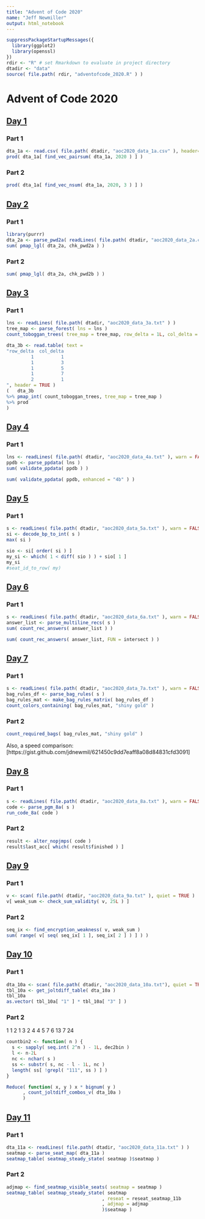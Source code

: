 ```yaml
---
title: "Advent of Code 2020"
name: "Jeff Newmiller"
output: html_notebook
---
```


```r
suppressPackageStartupMessages({
  library(ggplot2)
  library(openssl)
})
rdir <- "R" # set Rmarkdown to evaluate in project directory
dtadir <- "data"
source( file.path( rdir, "adventofcode_2020.R" ) )
```


# Advent of Code 2020

## [Day 1](https://adventofcode.com/2020/day/1)

### Part 1

```r
dta_1a <- read.csv( file.path( dtadir, "aoc2020_data_1a.csv" ), header=FALSE )[[1]]
prod( dta_1a[ find_vec_pairsum( dta_1a, 2020 ) ] )
```

### Part 2

```r
prod( dta_1a[ find_vec_nsum( dta_1a, 2020, 3 ) ] )
```

## [Day 2](https://adventofcode.com/2020/day/2)

### Part 1

```r
library(purrr)
dta_2a <- parse_pwd2a( readLines( file.path( dtadir, "aoc2020_data_2a.csv" ) ) )
sum( pmap_lgl( dta_2a, chk_pwd2a ) )
```

### Part 2

```r
sum( pmap_lgl( dta_2a, chk_pwd2b ) )
```

## [Day 3](https://adventofcode.com/2020/day/3)

### Part 1

```r
lns <- readLines( file.path( dtadir, "aoc2020_data_3a.txt" ) )
tree_map <- parse_forest( lns = lns )
count_toboggan_trees( tree_map = tree_map, row_delta = 1L, col_delta = 3L )
```

```r
dta_3b <- read.table( text = 
"row_delta  col_delta
         1          1
         1          3
         1          5
         1          7
         2          1
", header = TRUE )
(   dta_3b
%>% pmap_int( count_toboggan_trees, tree_map = tree_map )
%>% prod
)
```

## [Day 4](https://adventofcode.com/2020/day/4)

### Part 1

```r
lns <- readLines( file.path( dtadir, "aoc2020_data_4a.txt" ), warn = FALSE )
ppdb <- parse_ppdata( lns )
sum( validate_ppdata( ppdb ) )
```

```r
sum( validate_ppdata( ppdb, enhanced = "4b" ) )
```

## [Day 5](https://adventofcode.com/2020/day/5)

### Part 1

```r
s <- readLines( file.path( dtadir, "aoc2020_data_5a.txt" ), warn = FALSE )
si <- decode_bp_to_int( s )
max( si )
```

```r
sio <- si[ order( si ) ]
my_si <- which( 1 < diff( sio ) ) + sio[ 1 ]
my_si
#seat_id_to_row( my)
```

## [Day 6](https://adventofcode.com/2020/day/6)

### Part 1

```r
s <- readLines( file.path( dtadir, "aoc2020_data_6a.txt" ), warn = FALSE )
answer_list <- parse_multiline_recs( s )
sum( count_rec_answers( answer_list ) )
```

```r
sum( count_rec_answers( answer_list, FUN = intersect ) )
```

## [Day 7](https://adventofcode.com/2020/day/7)

### Part 1

```r
s <- readLines( file.path( dtadir, "aoc2020_data_7a.txt" ), warn = FALSE )
bag_rules_df <- parse_bag_rules( s )
bag_rules_mat <- make_bag_rules_matrix( bag_rules_df )
count_colors_containing( bag_rules_mat, "shiny gold" )
```

### Part 2

```r
count_required_bags( bag_rules_mat, "shiny gold" )
```

Also, a speed comparison: [https://gist.github.com/jdnewmil/621450c9dd7eaff8a08d84831cfd3091]

## [Day 8](https://adventofcode.com/2020/day/8)

### Part 1

```r
s <- readLines( file.path( dtadir, "aoc2020_data_8a.txt" ), warn = FALSE )
code <- parse_pgm_8a( s )
run_code_8a( code )
```

### Part 2

```r
result <- alter_nopjmps( code )
result$last_acc[ which( result$finished ) ]
```

## [Day 9](https://adventofcode.com/2020/day/9)

### Part 1

```r
v <- scan( file.path( dtadir, "aoc2020_data_9a.txt" ), quiet = TRUE )
v[ weak_sum <- check_sum_validity( v, 25L ) ]
```

### Part 2

```r
seq_ix <- find_encryption_weakness( v, weak_sum )
sum( range( v[ seq( seq_ix[ 1 ], seq_ix[ 2 ] ) ] ) ) 
```

## [Day 10](https://adventofcode.com/2020/day/10)

### Part 1

```r
dta_10a <- scan( file.path( dtadir, "aoc2020_data_10a.txt"), quiet = TRUE )
tbl_10a <- get_joltdiff_table( dta_10a )
tbl_10a
as.vector( tbl_10a[ "1" ] * tbl_10a[ "3" ] )
```

### Part 2

1  1
2  1
3  2
4  4
5  7
6  13
7  24

```r
countbin2 <- function( n ) {
  s <- sapply( seq.int( 2^n ) - 1L, dec2bin )
  l <- n-2L
  nc <- nchar( s )
  ss <- substr( s, nc - l - 1L, nc )
  length( ss[ !grepl( "111", ss ) ] )
}
```

```r
Reduce( function( x, y ) x * bignum( y )
      , count_joltdiff_combos_v( dta_10a )
      )
```

## [Day 11](https://adventofcode.com/2020/day/11)

### Part 1

```r
dta_11a <- readLines( file.path( dtadir, "aoc2020_data_11a.txt" ) )
seatmap <- parse_seat_map( dta_11a )
seatmap_table( seatmap_steady_state( seatmap )$seatmap )
```

### Part 2

```r
adjmap <- find_seatmap_visible_seats( seatmap = seatmap )
seatmap_table( seatmap_steady_state( seatmap
                                   , reseat = reseat_seatmap_11b
                                   , adjmap = adjmap
                                   )$seatmap )
```

